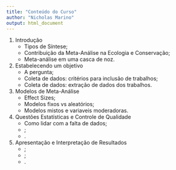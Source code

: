```yaml
---
title: "Conteúdo do Curso"
author: "Nicholas Marino"
output: html_document
---
```


1. Introdução  
    + Tipos de Síntese;
    + Contribuição da Meta-Análise na Ecologia e Conservação;  
    + Meta-análise em uma casca de noz.  
  
2. Estabelecendo um objetivo  
    + A pergunta;
    + Coleta de dados: critérios para inclusão de trabalhos;
    + Coleta de dados: extração de dados dos trabalhos.
  
3. Modelos de Meta-Análise
    + Effect Sizes;
    + Modelos fixos vs aleatórios;    
    + Modelos mistos e variaveis moderadoras.  
  
4. Questões Estatísticas e Controle de Qualidade
    + Como lidar com a falta de dados;  
    + ;  
    + .  

5. Apresentação e Interpretação de Resultados
    + ;  
    + ;  
    + .  